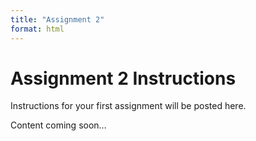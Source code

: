 ```yaml
---
title: "Assignment 2"
format: html
---
```


# Assignment 2 Instructions

Instructions for your first assignment will be posted here.

Content coming soon...